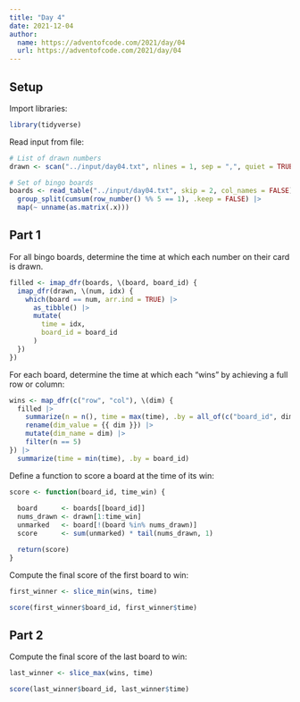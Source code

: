 ```yaml
---
title: "Day 4"
date: 2021-12-04
author:
  name: https://adventofcode.com/2021/day/04
  url: https://adventofcode.com/2021/day/04
---
```


## Setup

Import libraries:

```r

library(tidyverse)

```

Read input from file:

```r

# List of drawn numbers
drawn <- scan("../input/day04.txt", nlines = 1, sep = ",", quiet = TRUE)

# Set of bingo boards
boards <- read_table("../input/day04.txt", skip = 2, col_names = FALSE) |> 
  group_split(cumsum(row_number() %% 5 == 1), .keep = FALSE) |> 
  map(~ unname(as.matrix(.x)))

```

## Part 1

For all bingo boards, determine the time at which each number on their card is drawn.

```r

filled <- imap_dfr(boards, \(board, board_id) {
  imap_dfr(drawn, \(num, idx) {
    which(board == num, arr.ind = TRUE) |> 
      as_tibble() |> 
      mutate(
        time = idx, 
        board_id = board_id
      )
  })
})

```

For each board, determine the time at which each "wins" by achieving a full row or column:

```r

wins <- map_dfr(c("row", "col"), \(dim) {
  filled |> 
    summarize(n = n(), time = max(time), .by = all_of(c("board_id", dim))) |> 
    rename(dim_value = {{ dim }}) |> 
    mutate(dim_name = dim) |> 
    filter(n == 5)
}) |> 
  summarize(time = min(time), .by = board_id)

```

Define a function to score a board at the time of its win:

```r

score <- function(board_id, time_win) {
  
  board      <- boards[[board_id]]
  nums_drawn <- drawn[1:time_win]
  unmarked   <- board[!(board %in% nums_drawn)]
  score      <- sum(unmarked) * tail(nums_drawn, 1)

  return(score)
}

```

Compute the final score of the first board to win:

```r

first_winner <- slice_min(wins, time)

score(first_winner$board_id, first_winner$time)

```

## Part 2

Compute the final score of the last board to win:

```r

last_winner <- slice_max(wins, time)

score(last_winner$board_id, last_winner$time)

```
